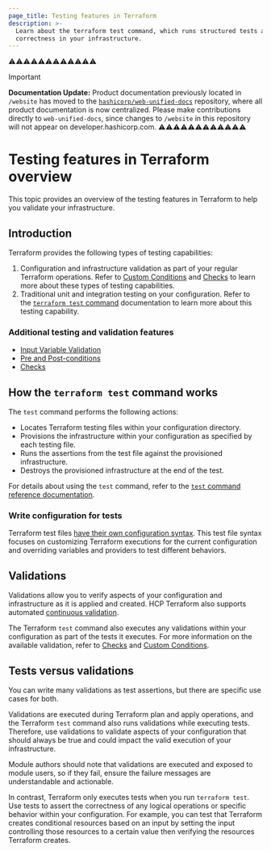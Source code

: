 ```yaml
---
page_title: Testing features in Terraform 
description: >-
  Learn about the terraform test command, which runs structured tests and validations for your configuration to ensure
  correctness in your infrastructure.
---
```


⚠️⚠️⚠️⚠️⚠️⚠️⚠️⚠️⚠️⚠️⚠️⚠️
> [!IMPORTANT]  
> **Documentation Update:** Product documentation previously located in `/website` has moved to the [`hashicorp/web-unified-docs`](https://github.com/hashicorp/web-unified-docs) repository, where all product documentation is now centralized. Please make contributions directly to `web-unified-docs`, since changes to `/website` in this repository will not appear on developer.hashicorp.com.
⚠️⚠️⚠️⚠️⚠️⚠️⚠️⚠️⚠️⚠️⚠️⚠️


# Testing features in Terraform overview

This topic provides an overview of the testing features in Terraform to help you validate your infrastructure.

## Introduction

Terraform provides the following types of testing capabilities:

1. Configuration and infrastructure validation as part of your regular Terraform operations. Refer to [Custom Conditions](/terraform/language/expressions/custom-conditions) and [Checks](/terraform/language/checks) to learn more about these types of testing capabilities.
1. Traditional unit and integration testing on your configuration. Refer to the [`terraform test` command](/terraform/cli/commands/test) documentation to learn more about this testing capability.

### Additional testing and validation features 

- [Input Variable Validation](/terraform/language/expressions/custom-conditions#input-variable-validation)
- [Pre and Post-conditions](/terraform/language/expressions/custom-conditions#preconditions-and-postconditions)
- [Checks](/terraform/language/checks) 

## How the `terraform test` command works

The `test` command performs the following actions:

- Locates Terraform testing files within your configuration directory.
- Provisions the infrastructure within your configuration as specified by each testing file.
- Runs the assertions from the test file against the provisioned infrastructure.
- Destroys the provisioned infrastructure at the end of the test.

For details about using the `test` command, refer to the [`test` command reference documentation](/terraform/cli/commands/test).

### Write configuration for tests

Terraform test files [have their own configuration syntax](/terraform/language/tests). This test file syntax focuses on customizing Terraform executions for the current configuration and overriding variables and providers to test different behaviors.

## Validations

Validations allow you to verify aspects of your configuration and infrastructure as it is applied and created. HCP Terraform also supports automated [continuous validation](/terraform/cloud-docs/workspaces/health#continuous-validation).

The Terraform `test` command also executes any validations within your configuration as part of the tests it executes. For more information on the available validation, refer to [Checks](/terraform/language/checks) and [Custom Conditions](/terraform/language/expressions/custom-conditions).

## Tests versus validations

You can write many validations as test assertions, but there are specific use cases for both.

Validations are executed during Terraform plan and apply operations, and the Terraform `test` command also runs validations while executing tests. Therefore, use validations to validate aspects of your configuration that should always be true and could impact the valid execution of your infrastructure. 

Module authors should note that validations are executed and exposed to module users, so if they fail, ensure the failure messages are understandable and actionable.

In contrast, Terraform only executes tests when you run `terraform test`. Use tests to assert the correctness of any logical operations or specific behavior within your configuration. For example, you can test that Terraform creates conditional resources based on an input by setting the input controlling those resources to a certain value then verifying the resources Terraform creates.